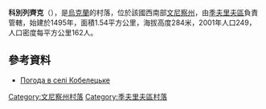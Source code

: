 {{coord|48|56|13|N|28|18|18|E|scale:30000|display=title}}

'''科別列齊克'''（{{lang-uk|Кобелецьке}}），是[[烏克蘭|烏克蘭]]的村落，位於該國西南部[[文尼察州|文尼察州]]，由[[季夫里夫區|季夫里夫區]]負責管轄，始建於1495年，面積1.54平方公里，海拔高度284米，2001年人口249，人口密度每平方公里162人。

==參考資料==
* [http://weather.in.ua/ua/vinnickaja/10799 Погода в селі Кобелецьке] {{Wayback|url=http://weather.in.ua/ua/vinnickaja/10799 |date=20111220112925 }}

[[Category:文尼察州村落|Category:文尼察州村落]]
[[Category:季夫里夫區村落|Category:季夫里夫區村落]]


{{Vinnytsia-geo-stub}}